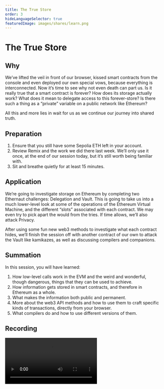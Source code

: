 ```yaml
---
title: The True Store
order: 3
hideLanguageSelector: true
featuredImage: images/shares/learn.png
---
```


# The True Store

## Why

We’ve lifted the veil in front of our browser, kissed smart contracts from the console and even deployed our own special vows, because everything is interconnected. Now it’s time to see why not even death can part us. Is it really true that a smart contract is forever? How does its storage actually work? What does it mean to delegate access to this forever-store? Is there such a thing as a “private” variable on a public network like Ethereum?

All this and more lies in wait for us as we continue our journey into shared truth.

## Preparation

1. Ensure that you still have some Sepolia ETH left in your account.
2. Review Remix and the work we did there last week. We’ll only use it once, at the end of our session today, but it’s still worth being familiar with.
3. Sit and breathe quietly for at least 15 minutes.

## Application

We’re going to investigate storage on Ethereum by completing two Ethernaut challenges: Delegation and Vault. This is going to take us into a much lower-level look at some of the operations of the Ethereum Virtual Machine, and the different “slots” associated with each contract. We may even try to pick apart the would from the tries. If time allows, we’ll also attack Privacy.

After using some fun new web3 methods to investigate what each contract hides, we’ll finish the session off with another contract of our own to attack the Vault like kamikazes, as well as discussing compilers and companions.

## Summation

In this session, you will have learned:

1. How low-level calls work in the EVM and the weird and wonderful, though dangerous, things that they can be used to achieve.
2. How information gets stored in smart contracts, and therefore in Ethereum as a whole.
3. What makes the information both public and permanent.
4. More about the web3 API methods and how to use them to craft specific kinds of transactions, directly from your browser.
5. What compilers do and how to use different versions of them.

## Recording

<Video src="https://www.youtube-nocookie.com/embed/9atqMRJLEoU" />

<Aligner center>

<Image alt="John of Patmos" src="/images/build/sealed_book.jpg" />

</Aligner>
